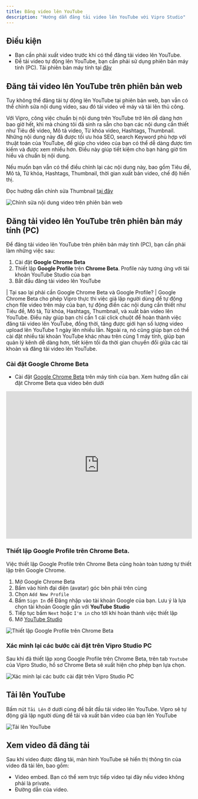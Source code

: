 ```yaml
---
title: Đăng video lên YouTube
description: "Hướng dẫn đăng tải video lên YouTube với Vipro Studio"
---
```


## Điều kiện

- Bạn cần phải xuất video trước khi có thể đăng tải video lên YouTube.
- Để tải video tự động lên YouTube, bạn cần phải sử dụng phiên bản máy tính (PC). Tải phiên bản máy tính tại [đây](https://vipro.studio/dashboard)

## Đăng tải video lên YouTube trên phiên bản web

Tuy không thể đăng tải tự động lên YouTube tại phiên bản web, bạn vẫn có thể chỉnh sửa nội dung video, sau đó tải video về máy và tải lên thủ công.

Với Vipro, công việc chuẩn bị nội dung trên YouTube trở lên dễ dàng hơn bao giờ hết, khi mà chúng tôi đã sinh ra sẵn cho bạn các nội dung cần thiết như Tiêu đề video, Mô tả video, Từ khóa video, Hashtags, Thumbnail. Những nội dung này đã được tối ưu hóa SEO, search Keyword phù hợp với thuật toán của YouTube, để giúp cho video của bạn có thể dễ dàng được tìm kiếm và được xem nhiều hơn. Điều này giúp tiết kiệm cho bạn hàng giờ tìm hiểu và chuẩn bị nội dung.

Nếu muốn bạn vẫn có thể điều chỉnh lại các nội dung này, bao gồm Tiêu đề, Mô tả, Từ khóa, Hashtags, Thumbnail, thời gian xuất bản video, chế độ hiển thị.

Đọc hướng dẫn chỉnh sửa Thumbnail [tại đây](/usage/edit-video/thumbnail-editor)

<img
  src='/images/usage/publish-video/youtube-edit-metadata.jpg'
  alt='Chỉnh sửa nội dung video trên phiên bản web'
  className='rounded-lg'
/>

## Đăng tải video lên YouTube trên phiên bản máy tính (PC)

Để đăng tải video lên YouTube trên phiên bản máy tính (PC), bạn cần phải làm những việc sau:

1. Cài đặt **Google Chrome Beta**
2. Thiết lập **Google Profile** trên **Chrome Beta**. Profile này tương ứng với tài khoản YouTube Studio của bạn
3. Bắt đầu đăng tải video lên YouTube

| Tại sao lại phải cần Google Chrome Beta và Google Profile?
| Google Chrome Beta cho phép Vipro thực thi việc giả lập người dùng để tự động chọn file video trên máy của bạn, tự động điền các nội dung cần thiết như Tiêu đề, Mô tả, Từ khóa, Hashtags, Thumbnail, và xuất bản video lên YouTube. Điều này giúp bạn chỉ cần 1 cái click chuột để hoàn thành việc đăng tải video lên YouTube, đồng thời, tăng được giới hạn số lượng video upload lên YouTube 1 ngày lên nhiều lần. Ngoài ra, nó cũng giúp bạn có thể cài đặt nhiều tài khoản YouTube khác nhau trên cùng 1 máy tính, giúp bạn quản lý kênh dễ dàng hơn, tiết kiệm tối đa thời gian chuyển đổi giữa các tài khoản và đăng tải video lên YouTube.

### Cài đặt Google Chrome Beta

- Cài đặt [Google Chrome Beta](https://www.google.com/chrome/beta) trên máy tính của bạn. Xem hướng dẫn cài đặt Chrome Beta qua video bên dưới

<iframe
  src='https://www.youtube.com/embed/Dkfen8hXF9c'
  width='100%'
  height='400'
  frameBorder='0'
  allowFullScreen
></iframe>

### Thiết lập Google Profile trên Chrome Beta.

Việc thiết lập Google Profile trên Chrome Beta cũng hoàn toàn tương tự thiết lập trên Google Chrome.

1. Mở Google Chrome Beta
2. Bấm vào hình đại diện (avatar) góc bên phải trên cùng
3. Chọn `Add New Profile`
4. Bấm `Sign In` để Đăng nhập vào tài khoản Google của bạn. Lưu ý là lựa chọn tài khoản Google gắn với **YouTube Studio**
5. Tiếp tục bấm `Next` hoặc `I'm in` cho tới khi hoàn thành việc thiết lập
6. Mở [YouTube Studio](https://studio.youtube.com)

<img
  src='/images/usage/publish-video/youtube-profile.jpg'
  alt='Thiết lập Google Profile trên Chrome Beta'
  className='rounded-lg'
/>

### Xác minh lại các bước cài đặt trên Vipro Studio PC

Sau khi đã thiết lập xong Google Profile trên Chrome Beta, trên tab `Youtube` của Vipro Studio, hồ sơ Chrome Beta sẽ xuất hiện cho phép bạn lựa chọn.

<img
  src='/images/usage/publish-video/youtube-profile-selected.jpg'
  alt='Xác minh lại các bước cài đặt trên Vipro Studio PC'
  className='rounded-lg'
/>

## Tải lên YouTube

Bấm nút `Tải Lên` ở dưới cùng để bắt đầu tải video lên YouTube. Vipro sẽ tự động giả lập người dùng để tải và xuất bản video của bạn lên YouTube

<img
  src='/images/usage/publish-video/upload-video.jpg'
  alt='Tải lên YouTube'
  className='rounded-lg'
/>

## Xem video đã đăng tải

Sau khi video được đăng tải, màn hình YouTube sẽ hiển thị thông tin của video đã tải lên, bao gồm:

- Video embed. Bạn có thể xem trực tiếp video tại đây nếu video không phải là private.
- Đường dẫn của video.
